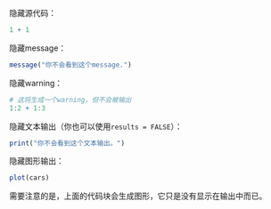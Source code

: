 隐藏源代码：

```r
1 + 1
```

隐藏message：

```r
message("你不会看到这个message.")
```

隐藏warning：

```r
# 这将生成一个warning，但不会被输出
1:2 + 1:3
```

隐藏文本输出（你也可以使用`results = FALSE`）：

```r
print("你不会看到这个文本输出。")
```

隐藏图形输出：

```r
plot(cars)
```

需要注意的是，上面的代码块会生成图形，它只是没有显示在输出中而已。

